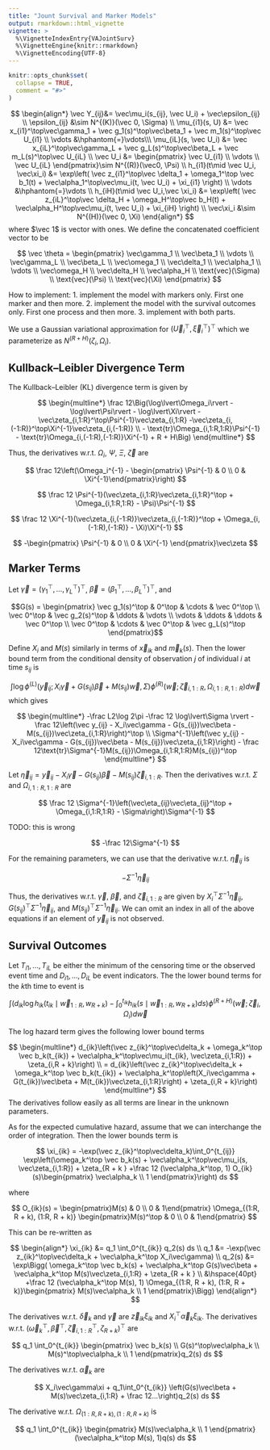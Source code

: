 ```yaml
---
title: "Jount Survival and Marker Models"
output: rmarkdown::html_vignette
vignette: >
  %\VignetteIndexEntry{VAJointSurv}
  %\VignetteEngine{knitr::rmarkdown}
  %\VignetteEncoding{UTF-8}
---
```


```r
knitr::opts_chunk$set(
  collapse = TRUE,
  comment = "#>"
)
```


$$
\begin{align*}
\vec Y_{ij}&= \vec\mu_i(s_{ij}, \vec U_i) + \vec\epsilon_{ij} \\
\epsilon_{ij} &\sim N^{(K)}(\vec 0, \Sigma) \\
\mu_{i1}(s, U) &= \vec x_{i1}^\top\vec\gamma_1 + \vec g_1(s)^\top\vec\beta_1 + 
  \vec m_1(s)^\top\vec U_{i1} \\
\vdots &\hphantom{=}\vdots\\\
\mu_{iL}(s, \vec U_i) &= \vec x_{iL}^\top\vec\gamma_L + \vec g_L(s)^\top\vec\beta_L + 
  \vec m_L(s)^\top\vec U_{iL} \\
\vec U_i  &= \begin{pmatrix}
    \vec U_{i1} \\ \vdots \\ \vec U_{iL}
  \end{pmatrix}\sim N^{(R)}(\vec0, \Psi) \\
h_{i1}(t\mid \vec U_i, \vec\xi_i) &= \exp\left( 
  \vec z_{i1}^\top\vec \delta_1 + 
  \omega_1^\top \vec b_1(t) + 
  \vec\alpha_1^\top\vec\mu_i(t, \vec U_i) + \xi_{i1}
  \right) \\
\vdots &\hphantom{=}\vdots \\
h_{iH}(t\mid \vec U_i,\vec \xi_i) &= \exp\left(  
  \vec z_{iL}^\top\vec \delta_H + 
  \omega_H^\top\vec b_H(t) + 
  \vec\alpha_H^\top\vec\mu_i(t, \vec U_i) + \xi_{iH}
  \right) \\
\vec\xi_i &\sim N^{(H)}(\vec 0, \Xi)
\end{align*}
$$
where $\vec 1$ is vector with ones.
We define the concatenated coefficient vector to be

$$
\vec \theta = \begin{pmatrix}
  \vec\gamma_1 \\ \vec\beta_1 \\
  \vdots \\
  \vec\gamma_L \\ \vec\beta_L \\
  \vec\omega_1 \\ \vec\delta_1 \\ \vec\alpha_1 \\
  \vdots \\
  \vec\omega_H \\ \vec\delta_H \\ \vec\alpha_H \\
    \text{vec}(\Sigma) \\ \text{vec}(\Psi) \\ \text{vec}(\Xi)
\end{pmatrix}
$$

How to implement: 
 1. implement the model with markers only. First one marker and then more.
 2. implement the model with the survival outcomes only. First one process and 
    then more. 
 3. implement with both parts.
 
We use a Gaussian variational approximation for 
$(\vec U_i^\top, \vec\xi_i^\top)^\top$ which we parameterize as 
$N^{(R + H)}(\zeta_i, \Omega_i)$. 

## Kullback–Leibler Divergence Term
The Kullback–Leibler (KL) divergence term is given by 

$$
\begin{multline*}
\frac 12\Big(\log\lvert\Omega_i\rvert - 
  \log\lvert\Psi\rvert - \log\lvert\Xi\rvert 
  -\vec\zeta_{i,1:R}^\top\Psi^{-1}\vec\zeta_{i,1:R}
  -\vec\zeta_{i,(-1:R)}^\top\Xi^{-1}\vec\zeta_{i,(-1:R)} \\
  - \text{tr}\Omega_{i,1:R,1:R}\Psi^{-1}
  - \text{tr}\Omega_{i,(-1:R),(-1:R)}\Xi^{-1}
  + R + H\Big)
\end{multline*}
$$

Thus, the derivatives w.r.t. $\Omega_i$, $\Psi$, $\Xi$, $\vec\zeta$ are

$$
\frac 12\left(\Omega_i^{-1} - 
  \begin{pmatrix} \Psi^{-1} & 0 \\ 0 & \Xi^{-1}\end{pmatrix}\right) 
$$

$$
\frac 12
   \Psi^{-1}(\vec\zeta_{i,1:R}\vec\zeta_{i,1:R}^\top
   + \Omega_{i,1:R,1:R} - \Psi)\Psi^{-1}
$$

$$
\frac 12
   \Xi^{-1}(\vec\zeta_{i,(-1:R)}\vec\zeta_{i,(-1:R)}^\top
   + \Omega_{i,(-1:R),(-1:R)} - \Xi)\Xi^{-1}
$$

$$
-\begin{pmatrix}
  \Psi^{-1} & 0 \\
  0 & \Xi^{-1} 
\end{pmatrix}\vec\zeta
$$

## Marker Terms

Let $\vec\gamma = (\gamma_1^\top, \dots, \gamma_L^\top)^\top$, 
$\vec\beta = (\beta_1^\top, \dots, \beta_L^\top)^\top$, and

$$G(s) = \begin{pmatrix} 
  \vec g_1(s)^\top & 0^\top & \cdots & \vec 0^\top \\
  \vec 0^\top & \vec g_2(s)^\top & \ddots & \vdots \\
  \vdots & \ddots & \ddots & \vec 0^\top \\
  \vec 0^\top & \cdots & \vec 0^\top & \vec g_L(s)^\top \end{pmatrix}$$

Define $X_i$ and  $M(s)$ similarly in terms of 
$\vec x_{ik}$ and $\vec m_k(s)$.
Then the lower bound term from the 
conditional density of observation $j$ of individual $i$ at time $s_{ij}$ is

$$
\int \log\phi^{(L)}\left(\vec y_{ij}; X_i\vec\gamma + G(s_{ij})\vec\beta 
  + M(s_{ij})\vec w, \Sigma\right)
  \phi^{(R)}\left(\vec w; \vec\zeta_{i,1:R}, \Omega_{i,1:R,1:R}\right) d\vec w
$$
which gives

$$
\begin{multline*}
-\frac L2\log 2\pi  -\frac 12 \log\lvert\Sigma \rvert 
  - \frac 12\left(\vec y_{ij} - X_i\vec\gamma - G(s_{ij})\vec\beta 
  - M(s_{ij})\vec\zeta_{i,1:R}\right)^\top \\
  \Sigma^{-1}\left(\vec y_{ij} - X_i\vec\gamma - G(s_{ij})\vec\beta 
  - M(s_{ij})\vec\zeta_{i,1:R}\right) - 
  \frac 12\text{tr}\Sigma^{-1}M(s_{ij})\Omega_{i,1:R,1:R}M(s_{ij})^\top
\end{multline*}
$$

Let 
$\vec\eta_{ij} = \vec y_{ij} - X_i\vec\gamma - G(s_{ij})\vec\beta - M(s_{ij})\vec\zeta_{i,1:R}$. 
Then the derivatives w.r.t. $\Sigma$ and $\Omega_{i,1:R,1:R}$ are 

$$
\frac 12
   \Sigma^{-1}\left(\vec\eta_{ij}\vec\eta_{ij}^\top
   + \Omega_{i,1:R,1:R} - \Sigma\right)\Sigma^{-1}
$$

TODO: this is wrong

$$
-\frac 12\Sigma^{-1}
$$

For the remaining parameters, we can use that the derivative w.r.t. 
$\vec\eta_{ij}$ is 

$$
-\Sigma^{-1}\vec\eta_{ij}
$$

Thus, the derivatives w.r.t. $\vec\gamma$, $\vec\beta$, and $\vec\zeta_{i,1:R}$
are given by $X_i^\top\Sigma^{-1}\vec\eta_{ij}$, 
$G(s_{ij})^\top\Sigma^{-1}\vec\eta_{ij}$, and
$M(s_{ij})^\top\Sigma^{-1}\vec\eta_{ij}$. We can omit an index in all of 
the above equations if an element of $\vec y_{ij}$ is not observed. 

## Survival Outcomes
Let $T_{i1}, \dots, T_{iL}$ be either the minimum of the censoring time or 
the observed event time and $D_{i1}, \dots, D_{iL}$ be event indicators. The 
the lower bound terms for the $k$th time to event is

$$
\int \left(d_{ik}\log h_{ik}(t_{ik}\mid \vec w_{1:R}, w_{R + k})
  -\int_0^{t_{ik}}  h_{ik}(s\mid \vec w_{1:R}, w_{R + k})ds
  \right)\phi^{(R + H)}(\vec w; \vec\zeta_i, \Omega_i)d\vec w
$$

The log hazard term gives the following lower bound terms

$$
\begin{multline*}
d_{ik}\left(\vec z_{ik}^\top\vec\delta_k + 
  \omega_k^\top \vec b_k(t_{ik}) + 
  \vec\alpha_k^\top\vec\mu_i(t_{ik}, \vec\zeta_{i,1:R}) + \zeta_{i,R + k}\right) \\
  = d_{ik}\left(\vec z_{ik}^\top\vec\delta_k + 
  \omega_k^\top \vec b_k(t_{ik}) + 
  \vec\alpha_k^\top\left(X_i\vec\gamma + G(t_{ik})\vec\beta 
  + M(t_{ik})\vec\zeta_{i,1:R}\right)
  + \zeta_{i,R + k}\right)
\end{multline*}
$$
The derivatives follow easily as all terms are linear in the unknown 
parameters.

As for the expected cumulative hazard, assume that we can interchange the order 
of integration. Then the lower bounds term is

$$
\xi_{ik} = -\exp(\vec z_{ik}^\top\vec\delta_k)\int_0^{t_{ij}}
  \exp\left(\omega_k^\top \vec b_k(s) + \vec\alpha_k^\top\vec\mu_i(s, \vec\zeta_{i,1:R})
  + \zeta_{R + k } +\frac 12 
  (\vec\alpha_k^\top, 1) O_{ik}(s)\begin{pmatrix}
    \vec\alpha_k \\ 1
  \end{pmatrix}\right) ds
$$

where 

$$
O_{ik}(s) = \begin{pmatrix}M(s) & 0 \\ 0 & 1\end{pmatrix}
  \Omega_{(1:R, R + k), (1:R, R + k)}
    \begin{pmatrix}M(s)^\top & 0 \\ 0 & 1\end{pmatrix}
$$

This can be re-written as

$$
\begin{align*}
\xi_{ik} &= q_1 \int_0^{t_{ik}} q_2(s) ds \\
 q_1 &= -\exp(\vec z_{ik}^\top\vec\delta_k + \vec\alpha_k^\top X_i\vec\gamma) \\
 q_2(s) &= \exp\Bigg(
    \omega_k^\top \vec b_k(s) + \vec\alpha_k^\top G(s)\vec\beta +
    \vec\alpha_k^\top M(s)\vec\zeta_{i,1:R} 
  + \zeta_{R + k } \\ 
&\hspace{40pt} +\frac 12 
  (\vec\alpha_k^\top M(s), 1) \Omega_{(1:R, R + k), (1:R, R + k)}\begin{pmatrix}
    M(s)\vec\alpha_k \\ 1
  \end{pmatrix}\Bigg) 
\end{align*}
$$

The derivatives w.r.t. 
$\vec\delta_k$ and $\vec\gamma$ are $\vec z_{ik}\xi_{ik}$ and
$X_i^\top \vec\alpha_k\xi_{ik}$. The derivatives w.r.t. 
$(\vec\omega_k^\top, \vec\beta^\top, \vec\zeta_{i,1:R}^\top, \zeta_{R + k})^\top$ 
are

$$
q_1 \int_0^{t_{ik}} \begin{pmatrix}
    \vec b_k(s) \\  G(s)^\top\vec\alpha_k \\ M(s)^\top\vec\alpha_k \\ 1
  \end{pmatrix}q_2(s) ds
$$

The derivatives w.r.t. $\vec\alpha_k$ are 

$$
X_i\vec\gamma\xi + q_1\int_0^{t_{ik}}
  \left(G(s)\vec\beta + M(s)\vec\zeta_{i,1:R} + \frac 12...\right)q_2(s) ds
$$

The derivative w.r.t. $\Omega_{(1:R, R + k), (1:R, R + k)}$ is 

$$
q_1 \int_0^{t_{ik}}
  \begin{pmatrix}
    M(s)\vec\alpha_k \\ 1
  \end{pmatrix}(\vec\alpha_k^\top M(s), 1)q(s) ds
$$
